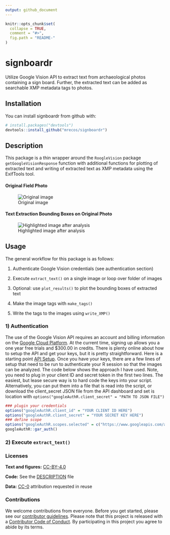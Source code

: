 ```yaml
---
output: github_document
---
```


<!-- README.md is generated from README.Rmd. Please edit that file -->

```r
knitr::opts_chunk$set(
  collapse = TRUE,
  comment = "#>",
  fig.path = "README-"
)
```

# signboardr

Utilize Google Vision API to extract text from archaeological photos containing a sign board. Further, the extracted text can be added as searchable XMP metadata tags to photos.

## Installation

You can install signboardr from github with:

```r
# install.packages("devtools")
devtools::install_github("mrecos/signboardr")
```

## Description

This package is a thin wrapper around the `RoogleVision` package `getGoogleVisionResponse` function with additional functions for plotting of extracted text and writing of extracted text as XMP metadata using the ExifTools tool.

#### Original Field Photo
![Original image](https://raw.githubusercontent.com/mrecos/signboardr/master/vignettes/data/raw_data/example_images/P6190096.JPG)

#### Text Extraction Bounding Boxes on Original Photo
![Highlighted image after analysis](https://raw.githubusercontent.com/mrecos/signboardr/master/vignettes/data/raw_data/highlighted_images/P6190096_highlighted.png)

## Usage 

The general workflow for this package is as follows:

1) Authenticate Google Vision credentials (see authentication section)

2) Execute `extract_text()` on a single image or loop over folder of images

3) Optional: use `plot_results()` to plot the bounding boxes of extracted text

4) Make the image tags with `make_tags()`

5) Write the tags to the images using `write_XMP()`


### 1) Authentication
The use of the Google Vision API requires an account and billing information on the [Google Cloud Platform](https://console.cloud.google.com/). At the current time, signing up allows you a one year free trials and $300.00 in credits. There is plenty online about how to setup the API and get your keys, but it is pretty straightforward. Here is a starting point [API Setup](https://cloud.google.com/vision/docs/before-you-begin). Once you have your keys, there are a few lines of setup that need to be run to authenticate your R session so that the images can be analyzed.  The code below shows the approach I have used.  Note, you need to plug in your client ID and secret token in the first two lines.  The easiest, but lease secure way is to hard code the keys into your script. Alternatively, you can put them into a file that is read into the script, or download the client_secret JSON file from the API dashboard and set is location with `options("googleAuthR.client_secret" = "PATH TO JSON FILE")`

```r
### plugin your credentials
options("googleAuthR.client_id" = "YOUR CLIENT ID HERE")
options("googleAuthR.client_secret" = "YOUR SECRET KEY HERE")
### define scope
options("googleAuthR.scopes.selected" = c("https://www.googleapis.com/auth/cloud-platform"))
googleAuthR::gar_auth()
```

### 2) Execute `extract_text()`


### Licenses

**Text and figures:**  [CC-BY-4.0](http://creativecommons.org/licenses/by/4.0/)

**Code:** See the [DESCRIPTION](DESCRIPTION) file

$\textbf{Data:}$ [CC-0](http://creativecommons.org/publicdomain/zero/1.0/) attribution requested in reuse

### Contributions

We welcome contributions from everyone. Before you get started, please see our [contributor guidelines](CONTRIBUTING.md). Please note that this project is released with a [Contributor Code of Conduct](CONDUCT.md). By participating in this project you agree to abide by its terms.
